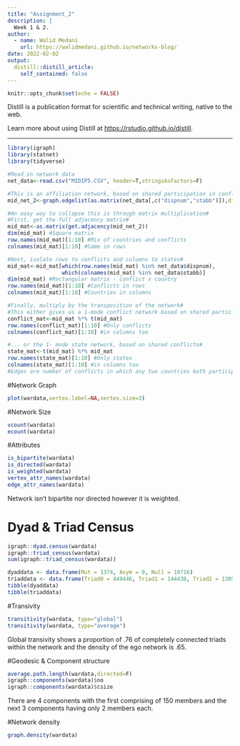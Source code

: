 ```yaml
---
title: "Assignment_2"
description: |
  Week 1 & 2.
author:
  - name: Walid Medani
    url: https://walidmedani.github.io/networks-blog/
date: 2022-02-02
output:
  distill::distill_article:
    self_contained: false
---
```



```r
knitr::opts_chunk$set(echo = FALSE)
```

Distill is a publication format for scientific and technical writing, native to the web.

Learn more about using Distill at <https://rstudio.github.io/distill>.

---

```r
library(igraph)
library(statnet)
library(tidyverse)
```

```r
#Read in network data
net_data<-read.csv("MIDIP5.CSV", header=T,stringsAsFactors=F)

#This is an affiliation network, based on shared participation in conflicts#
mid_net_2<-graph.edgelist(as.matrix(net_data[,c("dispnum","stabb")]),directed=F)

#An easy way to collapse this is through matrix multiplication#
#First, get the full adjacency matrix#
mid_mat<-as.matrix(get.adjacency(mid_net_2))
dim(mid_mat) #Square matrix
row.names(mid_mat)[1:10] #Mix of countries and conflicts
colnames(mid_mat)[1:10] #Same in rows

#Next, isolate rows to conflicts and columns to states#
mid_mat<-mid_mat[which(row.names(mid_mat) %in% net_data$dispnum),
                 which(colnames(mid_mat) %in% net_data$stabb)]
dim(mid_mat) #Rectangular matrix - conflict x country
row.names(mid_mat)[1:10] #Conflicts in rows
colnames(mid_mat)[1:10] #Countries in columns

#Finally, multiply by the transposition of the network#
#This either gives us a 1-mode conflict network based on shared participants...#
conflict_mat<-mid_mat %*% t(mid_mat)
row.names(conflict_mat)[1:10] #Only conflicts
colnames(conflict_mat)[1:10] #in columns too

#... or the 1- mode state network, based on shared conflicts#
state_mat<-t(mid_mat) %*% mid_mat
row.names(state_mat)[1:10] #Only states
colnames(state_mat)[1:10] #in columns too
#Edges are number of conflicts in which any two countries both participated#
```
#Network Graph
```r
plot(wardata,vertex.label=NA,vertex.size=3)
```

#Network Size
```r
vcount(wardata)
ecount(wardata)
```
#Attributes
```r
is_bipartite(wardata)
is_directed(wardata)
is_weighted(wardata)
vertex_attr_names(wardata)
edge_attr_names(wardata)
```
Network isn't bipartite nor directed however it is weighted.

# Dyad & Triad Census
```r
igraph::dyad.census(wardata)
igraph::triad_census(wardata)
sum(igraph::triad_census(wardata))

dyaddata <- data.frame(Mut = 1374, Asym = 0, Null = 10716)
triaddata <- data.frame(Triad0 = 449446, Triad1 = 144438, Triad2 = 13050, Triad3 = 13686, Triadsum = 620620)
tibble(dyaddata)
tibble(triaddata)
```


#Transivity
```r
transitivity(wardata, type="global")
transitivity(wardata, type="average")
```
Global transivity shows a proportion of .76 of completely connected triads within the network and the density of the ego network is .65.

#Geodesic & Component structure
```r
average.path.length(wardata,directed=F)
igraph::components(wardata)$no
igraph::components(wardata)$csize
```
There are 4 components with the first comprising of 150 members and the next 3 components having only 2 members each.

#Network density
```r
graph.density(wardata)
```
